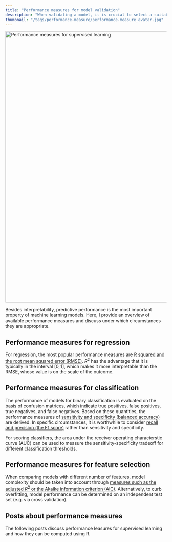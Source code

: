 ```yaml
---
title: "Performance measures for model validation"
description: "When validating a model, it is crucial to select a suitable performance measure. This article discusses performance measures for regression (e.g. MSE, R squared) and classification (e.g. F1 statistic, AUC)."
thumbnail: "/tags/performance-measure/performance-measure_avatar.jpg"
---
```

<img src="performance-measure_avatar.jpg" alt = "Performance measures for supervised learning" width = "1500" height = "844">

Besides interpretability, predictive performance is the most important property of machine learning models. Here, I provide an overview of available performance measures and discuss under which circumstances they are appropriate.

## Performance measures for regression

For regression, the most popular performance measures are [R squared and the root mean squared error (RMSE)](/post/machine-learning/performance-measures-model-selection/). $R^2$ has the advantage that it is typically in the interval $[0,1]$, which makes it more interpretable than the RMSE, whose value is on the scale of the outcome.

## Performance measures for classification

The performance of models for binary classification is evaluated on the basis of confusion matrices, which indicate true positives, false positives, true negatives, and false negatives. Based on these quantities, the performance measures of [sensitivity and specificity (balanced accuracy)](/post/machine-learning/performance-measures-model-selection) are derived. 
In specific circumstances, it is worthwhile to consider [recall and precision (the F1 score)](/post/machine-learning/specificity-vs-precision/) rather than sensitivity and specificity.

For scoring classifiers, the area under the receiver operating characterstic curve (AUC) can be used to measure the sensitivity-specificity tradeoff for different classification thresholds.

## Performance measures for feature selection

When comparing models with different number of features, model complexity should be taken into account through [measures such as the adjusted $R^2$ or the Akaike information criterion (AIC)](/post/machine-learning/performance-measures-feature-selection/). Alternatively, to curb overfitting, model performance can be determined on an independent test set (e.g. via cross validation).

## Posts about performance measures

The following posts discuss performance leasures for supervised learning and how they can be computed using R.
